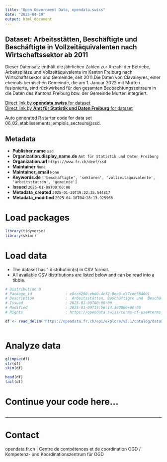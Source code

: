 ```yaml
---
title: "Open Government Data, opendata.swiss"
date: "2025-04-19"
output: html_document
---
```


## Dataset: Arbeitsstätten, Beschäftigte und  Beschäftigte in Vollzeitäquivalenten nach Wirtschaftssektor ab 2011

Dieser Datensatz enthält die jährlichen Zahlen zur Anzahl der Betriebe, Arbeitsplätze und Vollzeitäquivalente im Kanton Freiburg nach Wirtschaftssektor und Gemeinde, seit 2011.Die Daten von Clavaleyres, einer ehemals bernischen Gemeinde, die am 1. Januar 2022 mit Murten fusionierte, sind rückwirkend für den gesamten Beobachtungszeitraum in die Daten des Kantons Freiburg bzw. der Gemeinde Murten integriert.

[Direct link by **opendata.swiss** for dataset](https://opendata.swiss/de/dataset/arbeitsstatten-beschaftigte-und-beschaftigte-in-vollzeitaquivalenten-nach-wirtschaftssekto-2011)<br>
[Direct link by **Amt für Statistik und Daten Freiburg** for dataset](https://opendata.fr.ch/explore/dataset/06_02_etablissements_emplois_secteurs/)

Auto generated R starter code for data set 06_02_etablissements_emplois_secteurs@ssd.

## Metadata

- **Publisher.name** `ssd`
- **Organization.display_name.de** `Amt für Statistik und Daten Freiburg`
- **Organization.url** `https://www.fr.ch/deef/ssd`
- **Maintainer** `None`
- **Maintainer_email** `None`
- **Keywords.de** `['beschaftigte', 'sektoren', 'vollzeitaquivalente', 'arbeitsstatten', 'gemeinde']`
- **Issued** `2025-01-09T00:00:00`
- **Metadata_created** `2025-01-30T19:22:35.544817`
- **Metadata_modified** `2025-04-18T04:28:13.925966`


# Load packages

```r

library(tidyverse)
library(skimr)

```

# Load data

-   The dataset has 1 distribution(s) in CSV format.
-   All available CSV distributions are listed below and can be read into a tibble.

```r

# Distribution 0
# Package_id               : e0cc6290-ebd0-4cf2-9ea0-d57cee564001
# Description              :  Arbeitsstätten, Beschäftigte und  Beschäftigte in Vollzeitäquivalenten nach Wirtschaftssektor ab 2011 (csv)
# Issued                   : 2025-01-09T00:00:00
# Modified                 : 2025-01-09T15:56:14.300000+00:00
# Rights                   : https://opendata.swiss/terms-of-use#terms_by

df <- read_delim('https://opendata.fr.ch/api/explore/v2.1/catalog/datasets/06_02_etablissements_emplois_secteurs/exports/csv?use_labels=true')



```

# Analyze data

```r

glimpse(df)
str(df)
skim(df)

head(df)
tail(df)

```

# Continue your code here...

```r

```

------------------------------------------------------------------------

# Contact

opendata.fr.ch | Centre de compétences et de coordination OGD / Kompetenz- und Koordinationszentrum für OGD
